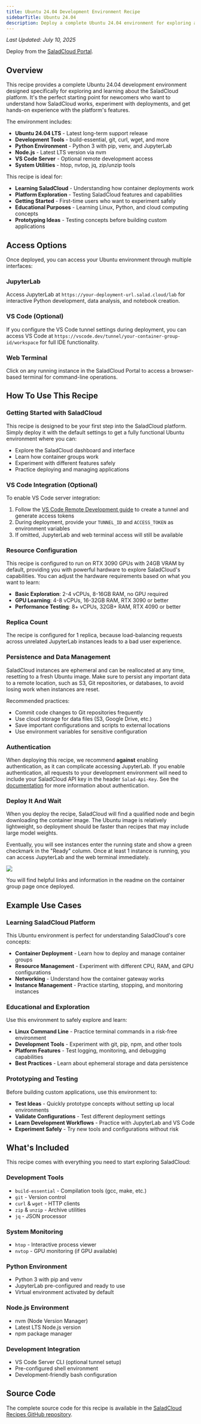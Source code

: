 ```yaml
---
title: Ubuntu 24.04 Development Environment Recipe
sidebarTitle: Ubuntu 24.04
description: Deploy a complete Ubuntu 24.04 environment for exploring and learning about the SaladCloud platform.
---
```


_Last Updated: July 10, 2025_

<Tip>Deploy from the [SaladCloud Portal](https://portal.salad.com).</Tip>

## Overview

This recipe provides a complete Ubuntu 24.04 development environment designed specifically for exploring and learning
about the SaladCloud platform. It's the perfect starting point for newcomers who want to understand how SaladCloud
works, experiment with deployments, and get hands-on experience with the platform's features.

The environment includes:

- **Ubuntu 24.04 LTS** - Latest long-term support release
- **Development Tools** - build-essential, git, curl, wget, and more
- **Python Environment** - Python 3 with pip, venv, and JupyterLab
- **Node.js** - Latest LTS version via nvm
- **VS Code Server** - Optional remote development access
- **System Utilities** - htop, nvtop, jq, zip/unzip tools

This recipe is ideal for:

- **Learning SaladCloud** - Understanding how container deployments work
- **Platform Exploration** - Testing SaladCloud features and capabilities
- **Getting Started** - First-time users who want to experiment safely
- **Educational Purposes** - Learning Linux, Python, and cloud computing concepts
- **Prototyping Ideas** - Testing concepts before building custom applications

## Access Options

Once deployed, you can access your Ubuntu environment through multiple interfaces:

### JupyterLab

Access JupyterLab at `https://your-deployment-url.salad.cloud/lab` for interactive Python development, data analysis,
and notebook creation.

### VS Code (Optional)

If you configure the VS Code tunnel settings during deployment, you can access VS Code at
`https://vscode.dev/tunnel/your-container-group-id/workspace` for full IDE functionality.

### Web Terminal

Click on any running instance in the SaladCloud Portal to access a browser-based terminal for command-line operations.

## How To Use This Recipe

### Getting Started with SaladCloud

This recipe is designed to be your first step into the SaladCloud platform. Simply deploy it with the default settings
to get a fully functional Ubuntu environment where you can:

- Explore the SaladCloud dashboard and interface
- Learn how container groups work
- Experiment with different features safely
- Practice deploying and managing applications

### VS Code Integration (Optional)

To enable VS Code server integration:

1. Follow the
   [VS Code Remote Development guide](/tutorials/vscode-remote-development#create-a-tunnel-and-generate-access-tokens)
   to create a tunnel and generate access tokens
2. During deployment, provide your `TUNNEL_ID` and `ACCESS_TOKEN` as environment variables
3. If omitted, JupyterLab and web terminal access will still be available

### Resource Configuration

This recipe is configured to run on RTX 3090 GPUs with 24GB VRAM by default, providing you with powerful hardware to
explore SaladCloud's capabilities. You can adjust the hardware requirements based on what you want to learn:

- **Basic Exploration**: 2-4 vCPUs, 8-16GB RAM, no GPU required
- **GPU Learning**: 4-8 vCPUs, 16-32GB RAM, RTX 3090 or better
- **Performance Testing**: 8+ vCPUs, 32GB+ RAM, RTX 4090 or better

### Replica Count

The recipe is configured for 1 replica, because load-balancing requests across unrelated JupyterLab instances leads to a
bad user experience.

### Persistence and Data Management

<Warning>
  SaladCloud instances are ephemeral and can be reallocated at any time, resetting to a fresh Ubuntu image. Make sure to
  persist any important data to a remote location, such as S3, Git repositories, or databases, to avoid losing work when
  instances are reset.
</Warning>

Recommended practices:

- Commit code changes to Git repositories frequently
- Use cloud storage for data files (S3, Google Drive, etc.)
- Save important configurations and scripts to external locations
- Use environment variables for sensitive configuration

### Authentication

When deploying this recipe, we recommend **against** enabling authentication, as it can complicate accessing JupyterLab.
If you enable authentication, all requests to your development environment will need to include your SaladCloud API key
in the header `Salad-Api-Key`. See the [documentation](/products/sce/gateway/sending-requests) for more information
about authentication.

### Deploy It And Wait

When you deploy the recipe, SaladCloud will find a qualified node and begin downloading the container image. The Ubuntu
image is relatively lightweight, so deployment should be faster than recipes that may include large model weights.

Eventually, you will see instances enter the running state and show a green checkmark in the "Ready" column. Once at
least 1 instance is running, you can access JupyterLab and the web terminal immediately.

![](/products/recipes/images/ubuntu-deploy.png)

You will find helpful links and information in the readme on the container group page once deployed.

## Example Use Cases

### Learning SaladCloud Platform

This Ubuntu environment is perfect for understanding SaladCloud's core concepts:

- **Container Deployment** - Learn how to deploy and manage container groups
- **Resource Management** - Experiment with different CPU, RAM, and GPU configurations
- **Networking** - Understand how the container gateway works
- **Instance Management** - Practice starting, stopping, and monitoring instances

### Educational and Exploration

Use this environment to safely explore and learn:

- **Linux Command Line** - Practice terminal commands in a risk-free environment
- **Development Tools** - Experiment with git, pip, npm, and other tools
- **Platform Features** - Test logging, monitoring, and debugging capabilities
- **Best Practices** - Learn about ephemeral storage and data persistence

### Prototyping and Testing

Before building custom applications, use this environment to:

- **Test Ideas** - Quickly prototype concepts without setting up local environments
- **Validate Configurations** - Test different deployment settings
- **Learn Development Workflows** - Practice with JupyterLab and VS Code
- **Experiment Safely** - Try new tools and configurations without risk

## What's Included

This recipe comes with everything you need to start exploring SaladCloud:

### Development Tools

- `build-essential` - Compilation tools (gcc, make, etc.)
- `git` - Version control
- `curl` & `wget` - HTTP clients
- `zip` & `unzip` - Archive utilities
- `jq` - JSON processor

### System Monitoring

- `htop` - Interactive process viewer
- `nvtop` - GPU monitoring (if GPU available)

### Python Environment

- Python 3 with pip and venv
- JupyterLab pre-configured and ready to use
- Virtual environment activated by default

### Node.js Environment

- nvm (Node Version Manager)
- Latest LTS Node.js version
- npm package manager

### Development Integration

- VS Code Server CLI (optional tunnel setup)
- Pre-configured shell environment
- Development-friendly bash configuration

## Source Code

The complete source code for this recipe is available in the
[SaladCloud Recipes GitHub repository](https://github.com/SaladTechnologies/salad-recipes/tree/master/recipes/ubuntu).
